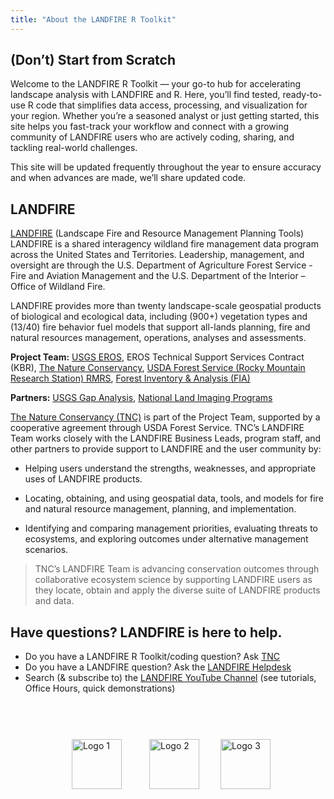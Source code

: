 ```yaml
---
title: "About the LANDFIRE R Toolkit"
---
```


## (Don't) Start from Scratch

Welcome to the LANDFIRE R Toolkit — your go-to hub for accelerating landscape analysis with LANDFIRE and R. Here, you'll find tested, ready-to-use R code that simplifies data access, processing, and visualization for your region. Whether you're a seasoned analyst or just getting started, this site helps you fast-track your workflow and connect with a growing community of LANDFIRE users who are actively coding, sharing, and tackling real-world challenges.

This site will be updated frequently throughout the year to ensure accuracy and when advances are made, we'll share updated code. 

## LANDFIRE

[LANDFIRE](https://landfire.gov){target="blank"} (Landscape Fire and Resource Management Planning Tools) LANDFIRE is a shared interagency wildland fire management data program across the United States and Territories. Leadership, management, and oversight are through the U.S. Department of Agriculture Forest Service - Fire and Aviation Management and the U.S. Department of the Interior – Office of Wildland Fire. 

LANDFIRE provides more than twenty landscape-scale geospatial products of biological and ecological data, including (900+) vegetation types and (13/40) fire behavior fuel models that support all-lands planning, fire and natural resources management, operations, analyses and assessments.  

**Project Team:** [USGS EROS](https://www.usgs.gov/centers/eros){target="blank"}, EROS Technical Support Services Contract (KBR), [The Nature Conservancy](https://www.nature.org/en-us/){target="blank"}, [USDA Forest Service (Rocky Mountain Research Station) RMRS](https://research.fs.usda.gov/rmrs){target="blank"}, [Forest Inventory & Analysis (FIA)](https://research.fs.usda.gov/programs/fia){target="blank"} 

**Partners:** [USGS Gap Analysis](https://www.usgs.gov/programs/gap-analysis-project){target="blank"}, [National Land Imaging Programs](https://www.usgs.gov/programs/national-land-imaging-program){target="blank"} 

[The Nature Conservancy (TNC)](https://landfire.gov/about-landfire/lf-team){target="blank"} is part of the Project Team, supported by a cooperative agreement through USDA Forest Service. TNC’s LANDFIRE Team works closely with the LANDFIRE Business Leads, program staff, and other partners to provide support to LANDFIRE and the user community by: 

* Helping users understand the strengths, weaknesses, and appropriate uses of LANDFIRE products. 

* Locating, obtaining, and using geospatial data, tools, and models for fire and natural resource management, planning, and implementation. 

* Identifying and comparing management priorities, evaluating threats to ecosystems, and exploring outcomes under alternative management scenarios. 


> TNC’s LANDFIRE Team is advancing conservation outcomes through collaborative ecosystem science by supporting LANDFIRE users as they locate, obtain and apply the diverse suite of LANDFIRE products and data.



## Have questions? LANDFIRE is here to help. 

- Do you have a LANDFIRE R Toolkit/coding question? Ask [TNC](mailto:landfire@tnc.org){target="blank"} 
- Do you have a LANDFIRE question? Ask the [LANDFIRE Helpdesk](mailto:helpdesk@landfire.gov){target="blank"} 
- Search (& subscribe to) the [LANDFIRE YouTube Channel](https://www.youtube.com/@LANDFIREvideo){target="blank} (see tutorials, Office Hours, quick demonstrations) 

<br>

::: {.logo-row style="display: flex; justify-content: space-around; align-items: center; margin-top: 2em;"}

<img src="assets/doi.png" alt="Logo 1" style="height: 80px; margin: 0 20px;" />
<img src="assets/usfs.png" alt="Logo 2" style="height: 80px; margin: 0 20px;" />
<img src="assets/LANDFIRE.png" alt="Logo 3" style="height: 80px; margin: 0 10px;"/>

:::
